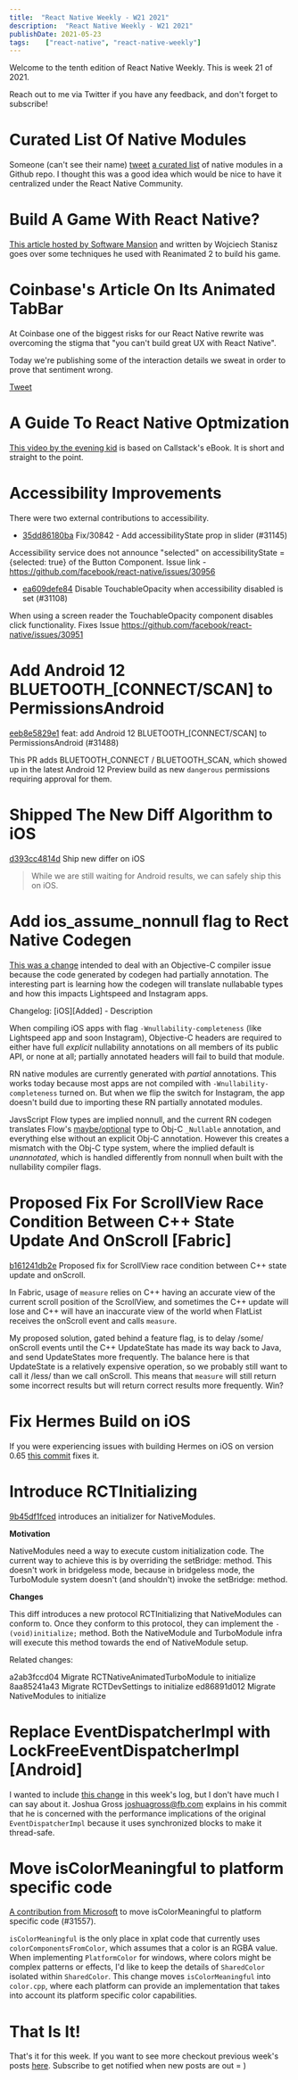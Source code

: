 ```yaml
---
title:  "React Native Weekly - W21 2021"
description:  "React Native Weekly - W21 2021"
publishDate: 2021-05-23
tags:    ["react-native", "react-native-weekly"]
---
```


Welcome to the tenth edition of React Native Weekly. This is week 21 of 2021.

Reach out to me via Twitter if you have any feedback, and don't forget to subscribe!


# Curated List Of Native Modules

Someone (can't see their name) [tweet](https://twitter.com/HJahneer/status/1396078967392808961?s=20l) [a curated list](https://github.com/prscX/awesome-react-native-native-modules) of native modules in a Github repo.  I thought this was a good idea which would be nice to have it centralized under the React Native Community.


# Build A Game With React Native?

[This article hosted by Software Mansion](https://blog.swmansion.com/reanimated-2-the-game-9402622c1fe5) and written by Wojciech Stanisz goes over some techniques he used with Reanimated 2 to build his game.


# Coinbase's Article On Its Animated TabBar

<div style={{ borderLeft: "4px solid gray", paddingLeft: 20 }}>

At Coinbase one of the biggest risks for our React Native rewrite was overcoming the stigma that "you can't build great UX with React Native".  

Today we're publishing some of the interaction details we sweat in order to prove that sentiment wrong.

</div>

[Tweet](https://twitter.com/fat/status/1395127632996409345?s=20)

# A Guide To React Native Optmization

[This video by the evening kid](https://www.youtube.com/watch?v=NDe3kjHBIWY&t=54s) is based on Callstack's eBook. It is short and straight to the point.


# Accessibility Improvements

There were two external contributions to accessibility.

- [35dd86180ba](https://github.com/facebook/react-native/commit/35dd86180ba) Fix/30842 - Add accessibilityState prop in slider (#31145)

Accessibility service does not announce "selected" on accessibilityState = {selected: true} of the Button Component. Issue link - https://github.com/facebook/react-native/issues/30956

- [ea609defe84](https://github.com/facebook/react-native/commit/ea609defe84) Disable TouchableOpacity when accessibility disabled is set (#31108)

When using a screen reader the TouchableOpacity component disables click functionality.
Fixes Issue https://github.com/facebook/react-native/issues/30951



# Add Android 12 BLUETOOTH_[CONNECT/SCAN] to PermissionsAndroid

[eeb8e5829e1](https://github.com/facebook/react-native/commit/eeb8e5829e1) feat: add Android 12 BLUETOOTH_[CONNECT/SCAN] to PermissionsAndroid (#31488)

This PR adds BLUETOOTH_CONNECT / BLUETOOTH_SCAN, which showed up in the latest Android 12 Preview build as new `dangerous` permissions requiring approval for them.


# Shipped The New Diff Algorithm to iOS

[d393cc4814d](https://github.com/facebook/react-native/commit/d393cc4814d) Ship new differ on iOS

> While we are still waiting for Android results, we can safely ship this on iOS.



# Add ios_assume_nonnull flag to Rect Native Codegen

[This was a change](https://github.com/facebook/react-native/commit/fa4045e4dd7) intended to deal with an Objective-C compiler issue because the code generated by codegen had partially annotation. The interesting part is learning how the codegen will translate nullabable types and how this impacts Lightspeed and Instagram apps. 

<div style={{ borderLeft: "4px solid gray", paddingLeft: 20 }}>

Changelog:
[iOS][Added] - Description

When compiling iOS apps with flag `-Wnullability-completeness` (like Lightspeed app and soon Instagram), Objective-C headers are required to either have full *explicit* nullability annotations on all members of its public API, or none at all; partially annotated headers will fail to build that module.

RN native modules are currently generated with *partial* annotations.  This works today because most apps are not compiled with `-Wnullability-completeness` turned on. But when we flip the switch for Instagram, the app doesn't build due to importing these RN partially annotated modules.

JavsScript Flow types are implied nonnull, and the current RN codegen translates Flow's [maybe/optional](https://flow.org/en/docs/types/maybe/) type to Obj-C `_Nullable` annotation, and everything else without an explicit Obj-C annotation. However this creates a mismatch with the Obj-C type system, where the implied default is *unannotated*, which is handled differently from nonnull when built with the nullability compiler flags.

</div>



# Proposed Fix For ScrollView Race Condition Between C++ State Update And OnScroll [Fabric]

[b161241db2e](https://github.com/facebook/react-native/commit/b161241db2e) Proposed fix for ScrollView race condition between C++ state update and onScroll.


In Fabric, usage of `measure` relies on C++ having an accurate view of the current scroll position of the ScrollView, and sometimes the C++ update will lose and C++ will have an inaccurate view of the world when FlatList receives the onScroll event and calls `measure`.

<div style={{ borderLeft: "4px solid gray", paddingLeft: 20 }}>

My proposed solution, gated behind a feature flag, is to delay /some/ onScroll events until the C++ UpdateState has made its way back to Java, and send UpdateStates more frequently. The balance here is that UpdateState is a relatively expensive operation, so we probably still want to call it /less/ than we call onScroll. This means that `measure` will still return some incorrect results but will return correct results more frequently. Win?

</div>

# Fix Hermes Build on iOS

If you were experiencing issues with building Hermes on iOS on version 0.65 [this commit](https://github.com/facebook/react-native/commit/59abb5f378e) fixes it.


# Introduce RCTInitializing

[9b45df1fced](https://github.com/facebook/react-native/commit/9b45df1fced) introduces an initializer for NativeModules. 

**Motivation**

NativeModules need a way to execute custom initialization code. The current way to achieve this is by overriding the setBridge: method. This doesn't work in bridgeless mode, because in bridgeless mode, the TurboModule system doesn't (and shouldn't) invoke the setBridge: method.

**Changes**

This diff introduces a new protocol RCTInitializing that NativeModules can conform to. Once they conform to this protocol, they can implement the `- (void)initialize;` method. Both the NativeModule and TurboModule infra will execute this method towards the end of NativeModule setup.


Related changes: 

a2ab3fccd04 Migrate RCTNativeAnimatedTurboModule to initialize
8aa85241a43 Migrate RCTDevSettings to initialize
ed86891d012 Migrate NativeModules to initialize



# Replace EventDispatcherImpl with LockFreeEventDispatcherImpl [Android]

I wanted to include [this change](https://github.com/facebook/react-native/commit/05108211705) in this week's log, but I don't have much I can say about it. Joshua Gross joshuagross@fb.com explains in his commit that he is concerned with the performance implications of the original `EventDispatcherImpl` because it uses synchronized blocks to make it thread-safe. 


# Move isColorMeaningful to platform specific code

[A contribution from Microsoft](7aeac4236fc) to move isColorMeaningful to platform specific code (#31557).

<div style={{ borderLeft: "4px solid gray", paddingLeft: 20 }}>

`isColorMeaningful` is the only place in xplat code that currently uses `colorComponentsFromColor`, which assumes that a color is an RGBA value.  When implementing `PlatformColor` for windows, where colors might be complex patterns or effects, I'd like to keep the details of `SharedColor` isolated within `SharedColor`.  This change moves `isColorMeaningful` into `color.cpp`, where each platform can provide an implementation that takes into account its platform specific color capabilities.

</div>




# That Is It!

That's it for this week. If you want to see more checkout previous week's posts [here](/tags/react-native). Subscribe to get notified when new posts are out = )


